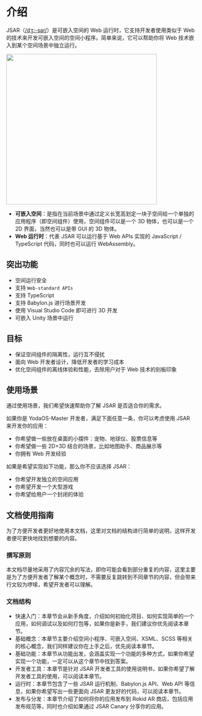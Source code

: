 # 介绍

JSAR（[/dʒ:-sar/](https://ipa-reader.xyz/?text=d%CA%92:-sar)）是可嵌入空间的 Web 运行时，它支持开发者使用类似于 Web 的技术来开发可嵌入空间的空间小程序。简单来说，它可以帮助你将 Web 技术嵌入到某个空间场景中独立运行。

<img height="400" src="intro-subspace-in-deskstop.png" />

- **可嵌入空间**：是指在当前场景中通过定义长宽高划定一块子空间给一个单独的应用程序（即空间组件）使用，空间组件可以是一个 3D 物体，也可以是一个 2D 界面，当然也可以是带 GUI 的 3D 物体。
- **Web 运行时**：代表 JSAR 可以运行基于 Web APIs 实现的 JavaScript / TypeScript 代码，同时也可以运行 WebAssembly。

## 突出功能

- 空间运行安全
- 支持 `Web-standard APIs`
- 支持 TypeScript
- 支持 Babylon.js 进行场景开发
- 使用 Visual Studio Code 即可进行 3D 开发
- 可嵌入 Unity 场景中运行

## 目标

- 保证空间组件的隔离性，运行互不侵扰
- 面向 Web 开发者设计，降低开发者的学习成本
- 优化空间组件的离线体验和性能，去除用户对于 Web 技术的刻板印象

## 使用场景

通过使用场景，我们希望快速帮助你了解 JSAR 是否适合你的需求。

如果你是 YodaOS-Master 开发者，满足下面任意一条，你可以考虑使用 JSAR 来开发你的应用：

- 你希望做一些放在桌面的小摆件：宠物、地球仪、股票信息等
- 你希望做一些 2D+3D 结合的场景，比如地图助手、商品展示等
- 你拥有 Web 开发经验

如果是希望实现如下功能，那么你不应该选择 JSAR：

- 你希望开发独立的空间应用
- 你希望开发一个大型游戏
- 你希望给用户一个封闭的体验

## 文档使用指南

为了方便开发者更好地使用本文档，这里对文档的结构进行简单的说明，这样开发者便可更快地找到想要的内容。

### 撰写原则

本文档尽量地采用了内容冗余的写法，即你可能会看到部分重复的内容，这里主要是为了方便开发者了解某个概念时，不需要反复跳转到不同章节的内容，但会带来行文较为啰嗦，希望开发者可以理解。

### 文档结构

- 快速入门：本章节会从新手角度，介绍如何初始化项目、如何实现简单的一个应用，如何调试以及如何打包等，如果你是新手，我们建议你优先阅读本章节。
- 基础概念：本章节主要介绍空间小程序、可嵌入空间、XSML、SCSS 等相关的核心概念，我们同样建议你在上手之后，优先阅读本章节。
- 基础功能：本章节从功能出发，会涵盖实现一个功能的多种方式，如果你希望实现一个功能，一定可以从这个章节中找到答案。
- 开发者工具：本章节是针对 JSAR 开发者工具的使用说明书，如果你希望了解开发者工具的使用，可以阅读本章节。
- 运行时：本章节包含了一些 JSAR 运行机制、Babylon.js API、Web API 等信息，如果你希望写出一些更面向 JSAR 更友好的代码，可以阅读本章节。
- 发布与分发：本章节介绍了如何将你的应用发布到 Rokid AR 商店，包括应用发布规范等，同时也介绍如果通过 JSAR Canary 分享你的应用。
